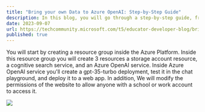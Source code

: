 ```yaml
---
title: "Bring your own Data to Azure OpenAI: Step-by-Step Guide"
description: In this blog, you will go through a step-by-step guide, from creating a ChatGPT deployment using your own data to deploying it to a website and making it available to anyone.
date: 2023-09-07
url: https://techcommunity.microsoft.com/t5/educator-developer-blog/bring-your-own-data-to-azure-openai-step-by-step-guide/ba-p/3905212?wt.mc_id=studentamb_71460
published: true
---
```


You will start by creating a resource group inside the Azure Platform. 
Inside this resource group you will create 3 resources a storage account resource, a cognitive search service, and an Azure OpenAI service. 
Inside Azure OpenAI service you'll create a gpt-35-turbo deployment, test it in the chat playground, and deploy it to a web app. 
In addition, We will modify the permissions of the website to allow anyone with a school or work account to access it.

![](https://techcommunity.microsoft.com/t5/image/serverpage/image-id/504372iF382F92E45925DCB/image-size/large)
